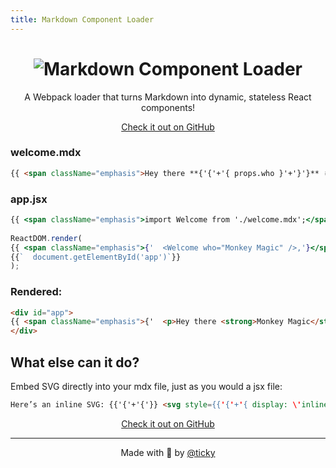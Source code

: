```yaml
---
title: Markdown Component Loader
---
```

<center>
<h1><img src={require('./images/logo.svg')} alt="Markdown Component Loader" /></h1>

A Webpack loader that turns Markdown into dynamic, stateless React components!

<a className="github-link" href="https://github.com/ticky/markdown-component-loader">Check it out on GitHub</a>
</center>

### welcome.mdx
```markdown
{{ <span className="emphasis">Hey there **{'{'+'{ props.who }'+'}'}** ✌🏼</span> }}
```

### app.jsx
```jsx
{{ <span className="emphasis">import Welcome from './welcome.mdx';</span> }}
 
ReactDOM.render(
{{ <span className="emphasis">{'  <Welcome who="Monkey Magic" />,'}</span>}}
{{`  document.getElementById('app')`}}
);
```

### Rendered:
```html
<div id="app">
{{ <span className="emphasis">{'  <p>Hey there <strong>Monkey Magic</strong> ✌️</p>'}</span>}}
</div>
```

## What else can it do?

Embed SVG directly into your mdx file, just as you would a jsx file:

```markdown
Here’s an inline SVG: {{'{'+'{'}} <svg style={{'{'+'{ display: \'inline\', height: \'1em\' }'+'}'}} viewBox="0 0 304 290"><path fill="none" stroke="currentColor" strokeWidth="16" d="M2,111 h300 l-242.7,176.3 92.7,-285.3 92.7,285.3 z" /></svg> {{'}'+'}'}}. You can see that nested curly braces are also fully supported.
```

<center>
<a className="github-link" href="https://github.com/ticky/markdown-component-loader">Check it out on GitHub</a>

---

Made with 💜 by [@ticky](https://twitter.com/ticky)
</center>
